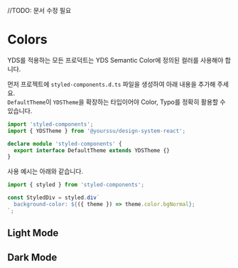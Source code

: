 
<Meta title="Foundation/Colors" />

//TODO: 문서 수정 필요

# Colors

YDS를 적용하는 모든 프로덕트는 YDS Semantic Color에 정의된 컬러를 사용해야 합니다.

먼저 프로젝트에 `styled-components.d.ts` 파일을 생성하여 아래 내용을 추가해 주세요.<br/>
`DefaultTheme`이 `YDSTheme`을 확장하는 타입이어야 Color, Typo를 정확히 활용할 수 있습니다.

```typescript
import 'styled-components';
import { YDSTheme } from '@yourssu/design-system-react';

declare module 'styled-components' {
  export interface DefaultTheme extends YDSTheme {}
}
```

사용 예시는 아래와 같습니다.

```typescript
import { styled } from 'styled-components';

const StyledDiv = styled.div`
  background-color: ${({ theme }) => theme.color.bgNormal};
`;
```

<h2>Light Mode</h2>
<ColorPalette>
  <ColorItem
    title="Background Color"
    subtitle=""
    colors={{
      bgNormal: baseColorPalettes.light.white000,
      bgElevated: baseColorPalettes.light.white000,
      bgRecomment: baseColorPalettes.light.gray050,
      bgSelected: baseColorPalettes.light.gray900A05,
      bgPressed: baseColorPalettes.light.gray900A05,
      bgDimDark: baseColorPalettes.light.gray900A30,
      bgNormalDark: baseColorPalettes.light.realBlack,
      bgElevatedDark: baseColorPalettes.light.realBlack,
    }}
  />
  <ColorItem
    title="Text Color"
    subtitle=""
    colors={{
      textPrimary: baseColorPalettes.light.black000,
      textSecondary: baseColorPalettes.light.gray900,
      textTertiary: baseColorPalettes.light.gray600,
      textDisabled: baseColorPalettes.light.gray500,
      textBright: baseColorPalettes.light.white000,
      textPointed: baseColorPalettes.light.pointColor400,
      textWarned: baseColorPalettes.light.warningRed400,
    }}
  />
  <ColorItem
    title="Dim Color"
    subtitle=""
    colors={{
      dimNormal: baseColorPalettes.light.gray900A30,
      dimThick: baseColorPalettes.light.gray900A70,
      dimThickBright: baseColorPalettes.light.white000A70,
    }}
  />
  <ColorItem
    title="Border Color"
    subtitle=""
    colors={{
      borderThin: baseColorPalettes.light.gray100,
      borderNormal: baseColorPalettes.light.black000A10,
      borderThick: baseColorPalettes.light.gray500,
    }}
  />
  <ColorItem
    title="Button Color"
    subtitle=""
    colors={{
      buttonNormal: baseColorPalettes.light.gray700,
      buttonNormalPressed: baseColorPalettes.light.gray600,
      buttonBG: baseColorPalettes.light.gray200,
      buttonEmojiBG: baseColorPalettes.light.gray100,
      buttonDisabled: baseColorPalettes.light.gray500,
      buttonDisabledBG: baseColorPalettes.light.gray200,
      buttonBright: baseColorPalettes.light.white000,
    }}
  />
  <ColorItem
    title="Button Color (2)"
    subtitle=""
    colors={{
      buttonPoint: baseColorPalettes.light.pointColor400,
      buttonPointPressed: baseColorPalettes.light.pointColor300,
      buttonPointBG: baseColorPalettes.light.pointColor050,
      buttonWarned: baseColorPalettes.light.warningRed400,
      buttonWarnedPressed: baseColorPalettes.light.warningRed300,
      buttonWarnedBG: baseColorPalettes.light.warningRed050,
    }}
  />
  <ColorItem
    title="Bottom Bar Color"
    subtitle=""
    colors={{
      bottomBarNormal: baseColorPalettes.light.gray600,
      bottomBarSelected: baseColorPalettes.light.gray800,
    }}
  />
  <ColorItem
    title="Input Field Color"
    subtitle=""
    colors={{
      inputFieldNormal: baseColorPalettes.light.white000,
      inputFieldElevated: baseColorPalettes.light.gray100,
    }}
  />
  <ColorItem
    title="Toast Color"
    subtitle=""
    colors={{ toastBG: baseColorPalettes.light.gray800 }}
  />
  <ColorItem
    title="Pressed Color"
    subtitle=""
    colors={{ pressed: baseColorPalettes.light.gray900A05 }}
  />
  <ColorItem
    title="ToolTip Color"
    subtitle=""
    colors={{
      tooltipBG: baseColorPalettes.light.gray700,
      tooltipPoint: baseColorPalettes.light.pointColor400,
    }}
  />
  <ColorItem
    title="Picker Color"
    subtitle=""
    colors={{ dimPickerReverse: baseColorPalettes.light.white000A70 }}
  />
  <ColorItem
    title="Shadow Color"
    subtitle=""
    colors={{
      shadowThin: baseColorPalettes.light.gray400,
      shadowNormal: baseColorPalettes.light.gray500,
    }}
  />
  <ColorItem
    title="Logo Color"
    subtitle=""
    colors={{
      pointIndigo: baseColorPalettes.light.logoIndigo,
      pointViolet: baseColorPalettes.light.logoViolet,
      pointYellow: baseColorPalettes.light.logoYellow,
    }}
  />
  <ColorItem
    title="MonoItem Color"
    subtitle=""
    colors={{
      monoItemPrimary: baseColorPalettes.light.gray700,
      monoItemBG: baseColorPalettes.light.gray100,
      monoItemText: baseColorPalettes.light.gray800,
    }}
  />
  <ColorItem
    title="LimeItem Color"
    subtitle="todo: limeItemText 색상 추가"
    colors={{
      limeItemPrimary: baseColorPalettes.light.lime300,
      limeItemBG: baseColorPalettes.light.lime050,
      limeItemText: '', // TODO: #1 추후 색상 추가시 수정
    }}
  />
  <ColorItem
    title="GreenItem Color"
    subtitle=""
    colors={{
      greenItemPrimary: baseColorPalettes.light.green300,
      greenItemBG: baseColorPalettes.light.green050,
      greenItemText: baseColorPalettes.light.green800,
    }}
  />
  <ColorItem
    title="EmeraldItem Color"
    subtitle=""
    colors={{
      emeraldItemPrimary: baseColorPalettes.light.emerald300,
      emeraldItemBG: baseColorPalettes.light.emerald050,
      emeraldItemText: baseColorPalettes.light.emerald800,
    }}
  />
  <ColorItem
    title="AquaItem Color"
    subtitle=""
    colors={{
      aquaItemPrimary: baseColorPalettes.light.aqua300,
      aquaItemBG: baseColorPalettes.light.aqua050,
      aquaItemText: baseColorPalettes.light.aqua700,
    }}
  />
  <ColorItem
    title="BlueItem Color"
    subtitle=""
    colors={{
      blueItemPrimary: baseColorPalettes.light.blue300,
      blueItemBG: baseColorPalettes.light.blue050,
      blueItemText: baseColorPalettes.light.blue700,
    }}
  />
  <ColorItem
    title="IndigoItem Color"
    subtitle=""
    colors={{
      indigoItemPrimary: baseColorPalettes.light.indigo300,
      indigoItemBG: baseColorPalettes.light.indigo050,
      indigoItemText: baseColorPalettes.light.indigo400,
    }}
  />
  <ColorItem
    title="VioletItem Color"
    subtitle=""
    colors={{
      violetItemPrimary: baseColorPalettes.light.violet300,
      violetItemBG: baseColorPalettes.light.violet050,
      violetItemText: baseColorPalettes.light.violet400,
    }}
  />
  <ColorItem
    title="PurpleItem Color"
    subtitle=""
    colors={{
      purpleItemPrimary: baseColorPalettes.light.purple300,
      purpleItemBG: baseColorPalettes.light.purple050,
      purpleItemText: baseColorPalettes.light.purple400,
    }}
  />
  <ColorItem
    title="PinkItem Color"
    subtitle=""
    colors={{
      pinkItemPrimary: baseColorPalettes.light.pink300,
      pinkItemBG: baseColorPalettes.light.pink050,
      pinkItemText: baseColorPalettes.light.pink600,
    }}
  />
</ColorPalette>

<h2>Dark Mode</h2>
<ColorPalette>
  <ColorItem
    title="Background Color"
    subtitle=""
    colors={{
      bgNormal: baseColorPalettes.dark.black000,
      bgElevated: baseColorPalettes.dark.black000,
      bgRecomment: baseColorPalettes.dark.realBlack,
      bgPressed: baseColorPalettes.dark.white000A05,
      bgSelected: baseColorPalettes.dark.white000A05,
      bgNormalDark: baseColorPalettes.dark.realBlack,
      bgElevatedDark: baseColorPalettes.dark.realBlack,
      bgDimDark: baseColorPalettes.dark.black000A30,
    }}
  />
  <ColorItem
    title="Text Color"
    subtitle=""
    colors={{
      textPrimary: baseColorPalettes.dark.gray900,
      textSecondary: baseColorPalettes.dark.gray800,
      textTertiary: baseColorPalettes.dark.gray600,
      textDisabled: baseColorPalettes.dark.gray400,
      textBright: baseColorPalettes.dark.white000,
      textPointed: baseColorPalettes.dark.pointColor400,
      textWarned: baseColorPalettes.dark.warningRed400,
    }}
  />
  <ColorItem
    title="Dim Color"
    subtitle=""
    colors={{
      dimNormal: baseColorPalettes.dark.black000A30,
      dimThick: baseColorPalettes.dark.black000A70,
      dimThickBright: baseColorPalettes.dark.white000A70,
    }}
  />
  <ColorItem
    title="Border Color"
    subtitle=""
    colors={{
      borderThin: baseColorPalettes.dark.gray100,
      borderNormal: baseColorPalettes.dark.white000A10,
      borderThick: baseColorPalettes.dark.gray500,
    }}
  />
  <ColorItem
    title="Button Color"
    subtitle=""
    colors={{
      buttonNormal: baseColorPalettes.dark.gray700,
      buttonNormalPressed: baseColorPalettes.dark.gray600,
      buttonBG: baseColorPalettes.dark.gray200,
      buttonEmojiBG: baseColorPalettes.dark.gray100,
      buttonDisabled: baseColorPalettes.dark.gray500,
      buttonDisabledBG: baseColorPalettes.dark.gray200,
      buttonBright: baseColorPalettes.dark.white000,
    }}
  />
  <ColorItem
    title="Button Color (2)"
    subtitle=""
    colors={{
      buttonPoint: baseColorPalettes.dark.pointColor400,
      buttonPointPressed: baseColorPalettes.dark.pointColor300,
      buttonPointBG: baseColorPalettes.dark.pointColor050,
      buttonWarned: baseColorPalettes.dark.warningRed400,
      buttonWarnedPressed: baseColorPalettes.dark.warningRed300,
      buttonWarnedBG: baseColorPalettes.dark.warningRed050,
    }}
  />
  <ColorItem
    title="Bottom Bar Color"
    subtitle=""
    colors={{
      bottomBarNormal: baseColorPalettes.dark.gray600,
      bottomBarSelected: baseColorPalettes.dark.gray800,
    }}
  />
  <ColorItem
    title="Input Field Color"
    subtitle=""
    colors={{
      inputFieldNormal: baseColorPalettes.dark.black000,
      inputFieldElevated: baseColorPalettes.dark.gray100,
    }}
  />
  <ColorItem title="Toast Color" subtitle="" colors={{ toastBG: baseColorPalettes.dark.gray300 }} />
  <ColorItem
    title="ToolTip Color"
    subtitle=""
    colors={{
      tooltipBG: baseColorPalettes.dark.gray400,
      tooltipPoint: baseColorPalettes.dark.pointColor400,
    }}
  />
  <ColorItem
    title="Picker Color"
    subtitle=""
    colors={{ dimPickerReverse: baseColorPalettes.dark.white000A70 }}
  />
  <ColorItem
    title="Shadow Color"
    subtitle=""
    colors={{
      shadowThin: 'rgba(0, 0, 0, 0)',
      shadowNormal: 'rgba(0, 0, 0, 0)',
    }}
  />
  <ColorItem
    title="Pressed Color"
    subtitle=""
    colors={{ pressed: baseColorPalettes.dark.white000A10 }}
  />
  <ColorItem
    title="Logo Color"
    subtitle=""
    colors={{
      pointIndigo: baseColorPalettes.dark.logoIndigo,
      pointViolet: baseColorPalettes.dark.logoViolet,
      pointYellow: baseColorPalettes.dark.logoYellow,
    }}
  />
  <ColorItem
    title="MonoItem Color"
    subtitle=""
    colors={{
      monoItemPrimary: baseColorPalettes.dark.gray700,
      monoItemBG: baseColorPalettes.dark.gray100,
      monoItemText: baseColorPalettes.dark.gray800,
    }}
  />
  <ColorItem
    title="LimeItem Color"
    subtitle="todo: limeItemText 색상 추가"
    colors={{
      limeItemPrimary: baseColorPalettes.dark.lime300,
      limeItemBG: baseColorPalettes.dark.lime050,
      limeItemText: '', // TODO: #1 추후 색상 추가시 수정
    }}
  />
  <ColorItem
    title="GreenItem Color"
    subtitle=""
    colors={{
      greenItemPrimary: baseColorPalettes.dark.green300,
      greenItemBG: baseColorPalettes.dark.green050,
      greenItemText: baseColorPalettes.dark.green800,
    }}
  />
  <ColorItem
    title="EmeraldItem Color"
    subtitle=""
    colors={{
      emeraldItemPrimary: baseColorPalettes.dark.emerald300,
      emeraldItemBG: baseColorPalettes.dark.emerald050,
      emeraldItemText: baseColorPalettes.dark.emerald800,
    }}
  />
  <ColorItem
    title="AquaItem Color"
    subtitle=""
    colors={{
      aquaItemPrimary: baseColorPalettes.dark.aqua300,
      aquaItemBG: baseColorPalettes.dark.aqua050,
      aquaItemText: baseColorPalettes.dark.aqua700,
    }}
  />
  <ColorItem
    title="BlueItem Color"
    subtitle=""
    colors={{
      blueItemPrimary: baseColorPalettes.dark.blue300,
      blueItemBG: baseColorPalettes.dark.blue050,
      blueItemText: baseColorPalettes.dark.blue700,
    }}
  />
  <ColorItem
    title="IndigoItem Color"
    subtitle=""
    colors={{
      indigoItemPrimary: baseColorPalettes.dark.indigo300,
      indigoItemBG: baseColorPalettes.dark.indigo050,
      indigoItemText: baseColorPalettes.dark.indigo400,
    }}
  />
  <ColorItem
    title="VioletItem Color"
    subtitle=""
    colors={{
      violetItemPrimary: baseColorPalettes.dark.violet300,
      violetItemBG: baseColorPalettes.dark.violet050,
      violetItemText: baseColorPalettes.dark.violet400,
    }}
  />
  <ColorItem
    title="PurpleItem Color"
    subtitle=""
    colors={{
      purpleItemPrimary: baseColorPalettes.dark.purple300,
      purpleItemBG: baseColorPalettes.dark.purple050,
      purpleItemText: baseColorPalettes.dark.purple400,
    }}
  />
  <ColorItem
    title="PinkItem Color"
    subtitle=""
    colors={{
      pinkItemPrimary: baseColorPalettes.dark.pink300,
      pinkItemBG: baseColorPalettes.dark.pink050,
      pinkItemText: baseColorPalettes.dark.pink600,
    }}
  />
</ColorPalette>
